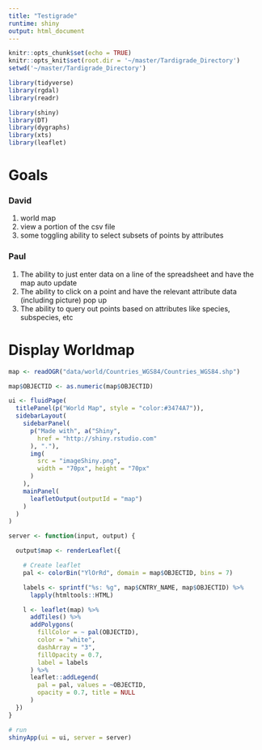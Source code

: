 ```yaml
---
title: "Testigrade"
runtime: shiny
output: html_document
---
```


```r
knitr::opts_chunk$set(echo = TRUE)
knitr::opts_knit$set(root.dir = '~/master/Tardigrade_Directory')
setwd('~/master/Tardigrade_Directory')
```

```r
library(tidyverse)
library(rgdal)
library(readr)

library(shiny)
library(DT)
library(dygraphs)
library(xts)
library(leaflet)
```



# Goals

### David

1. world map
2. view a portion of the csv file
3. some toggling ability to select subsets of points by attributes


### Paul

1. The ability to just enter data on a line of the spreadsheet and have the map auto update
2. The ability to click on a point and have the relevant attribute data (including picture) pop up
3. The ability to query out points based on attributes like species, subspecies, etc



# Display Worldmap

```r
map <- readOGR("data/world/Countries_WGS84/Countries_WGS84.shp")

map$OBJECTID <- as.numeric(map$OBJECTID)
```

```r
ui <- fluidPage(
  titlePanel(p("World Map", style = "color:#3474A7")),
  sidebarLayout(
    sidebarPanel(
      p("Made with", a("Shiny",
        href = "http://shiny.rstudio.com"
      ), "."),
      img(
        src = "imageShiny.png",
        width = "70px", height = "70px"
      )
    ),
    mainPanel(
      leafletOutput(outputId = "map")
    )
  )
)
```

```r
server <- function(input, output) {

  output$map <- renderLeaflet({

    # Create leaflet
    pal <- colorBin("YlOrRd", domain = map$OBJECTID, bins = 7)

    labels <- sprintf("%s: %g", map$CNTRY_NAME, map$OBJECTID) %>%
      lapply(htmltools::HTML)

    l <- leaflet(map) %>%
      addTiles() %>%
      addPolygons(
        fillColor = ~ pal(OBJECTID),
        color = "white",
        dashArray = "3",
        fillOpacity = 0.7,
        label = labels
      ) %>%
      leaflet::addLegend(
        pal = pal, values = ~OBJECTID,
        opacity = 0.7, title = NULL
      )
  })
}
```


```r
# run
shinyApp(ui = ui, server = server)
```








